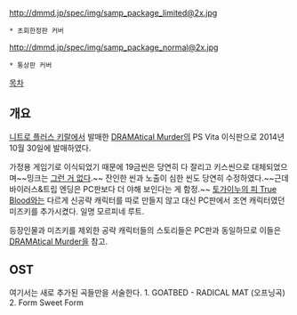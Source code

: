 http://dmmd.jp/spec/img/samp_package_limited@2x.jpg
 * 초회한정판 커버
http://dmmd.jp/spec/img/samp_package_normal@2x.jpg
 * 통상판 커버

[[목차]]
== 개요 ==
[[니트로 플러스 키랄]]에서 발매한 [[DRAMAtical Murder]]의 PS Vita 이식판으로 2014년 10월 30일에 발매하였다.

가정용 게임기로 이식되었기 때문에 19금씬은 당연히 다 잘리고 키스씬으로 대체되었으며~~밍크는 [[그런 거 없다]].~~ 잔인한 씬과 노출이 심한 씬도 당연히 수정하였다.~~근데 바이러스&트립 엔딩은 PC판보다 더 야해 보인다는 게 함정.~~ [[토가이누의 피 True Blood]]와는 다르게 신공략 캐릭터를 따로 만들지 않고 대신 PC판에서 조연 캐릭터였던 미즈키를 추가시켰다. 일명 모르피네 루트.

등장인물과 미즈키를 제외한 공략 캐릭터들의 스토리들은 PC판과 동일하므로 이들은 [[DRAMAtical Murder]]을 참고.

== OST ==
여기서는 새로 추가된 곡들만을 서술한다.
1. GOATBED - RADICAL MAT (오프닝곡)
2. Form Sweet Form
